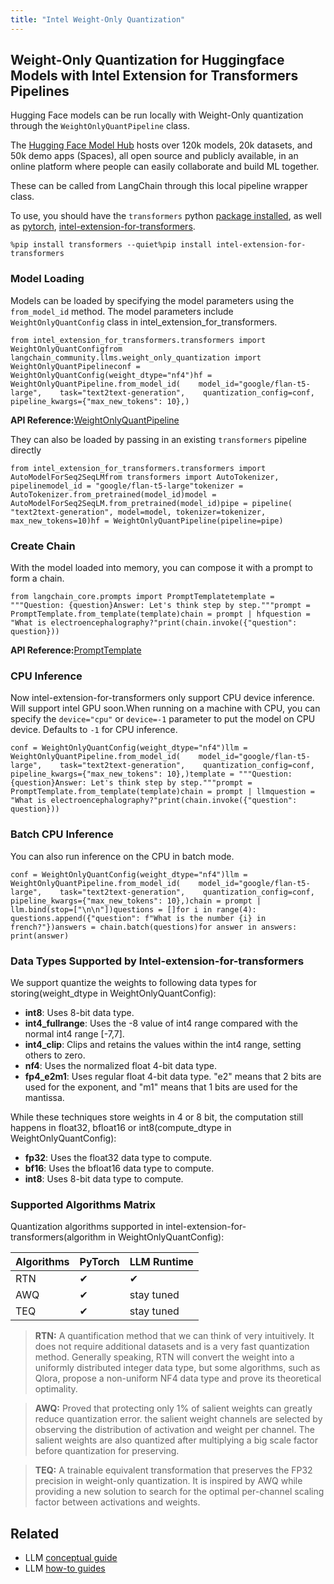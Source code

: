 ```yaml
---
title: "Intel Weight-Only Quantization"
---
```


## Weight-Only Quantization for Huggingface Models with Intel Extension for Transformers Pipelines

Hugging Face models can be run locally with Weight-Only quantization through the `WeightOnlyQuantPipeline` class.

The [Hugging Face Model Hub](https://huggingface.co/models) hosts over 120k models, 20k datasets, and 50k demo apps (Spaces), all open source and publicly available, in an online platform where people can easily collaborate and build ML together.

These can be called from LangChain through this local pipeline wrapper class.

To use, you should have the `transformers` python [package installed](https://pypi.org/project/transformers/), as well as [pytorch](https://pytorch.org/get-started/locally/), [intel-extension-for-transformers](https://github.com/intel/intel-extension-for-transformers).

```
%pip install transformers --quiet%pip install intel-extension-for-transformers
```

### Model Loading

Models can be loaded by specifying the model parameters using the `from_model_id` method. The model parameters include `WeightOnlyQuantConfig` class in intel\_extension\_for\_transformers.

```
from intel_extension_for_transformers.transformers import WeightOnlyQuantConfigfrom langchain_community.llms.weight_only_quantization import WeightOnlyQuantPipelineconf = WeightOnlyQuantConfig(weight_dtype="nf4")hf = WeightOnlyQuantPipeline.from_model_id(    model_id="google/flan-t5-large",    task="text2text-generation",    quantization_config=conf,    pipeline_kwargs={"max_new_tokens": 10},)
```

**API Reference:**[WeightOnlyQuantPipeline](https://python.langchain.com/api_reference/community/llms/langchain_community.llms.weight_only_quantization.WeightOnlyQuantPipeline.html)

They can also be loaded by passing in an existing `transformers` pipeline directly

```
from intel_extension_for_transformers.transformers import AutoModelForSeq2SeqLMfrom transformers import AutoTokenizer, pipelinemodel_id = "google/flan-t5-large"tokenizer = AutoTokenizer.from_pretrained(model_id)model = AutoModelForSeq2SeqLM.from_pretrained(model_id)pipe = pipeline(    "text2text-generation", model=model, tokenizer=tokenizer, max_new_tokens=10)hf = WeightOnlyQuantPipeline(pipeline=pipe)
```

### Create Chain

With the model loaded into memory, you can compose it with a prompt to form a chain.

```
from langchain_core.prompts import PromptTemplatetemplate = """Question: {question}Answer: Let's think step by step."""prompt = PromptTemplate.from_template(template)chain = prompt | hfquestion = "What is electroencephalography?"print(chain.invoke({"question": question}))
```

**API Reference:**[PromptTemplate](https://python.langchain.com/api_reference/core/prompts/langchain_core.prompts.prompt.PromptTemplate.html)

### CPU Inference

Now intel-extension-for-transformers only support CPU device inference. Will support intel GPU soon.When running on a machine with CPU, you can specify the `device="cpu"` or `device=-1` parameter to put the model on CPU device. Defaults to `-1` for CPU inference.

```
conf = WeightOnlyQuantConfig(weight_dtype="nf4")llm = WeightOnlyQuantPipeline.from_model_id(    model_id="google/flan-t5-large",    task="text2text-generation",    quantization_config=conf,    pipeline_kwargs={"max_new_tokens": 10},)template = """Question: {question}Answer: Let's think step by step."""prompt = PromptTemplate.from_template(template)chain = prompt | llmquestion = "What is electroencephalography?"print(chain.invoke({"question": question}))
```

### Batch CPU Inference

You can also run inference on the CPU in batch mode.

```
conf = WeightOnlyQuantConfig(weight_dtype="nf4")llm = WeightOnlyQuantPipeline.from_model_id(    model_id="google/flan-t5-large",    task="text2text-generation",    quantization_config=conf,    pipeline_kwargs={"max_new_tokens": 10},)chain = prompt | llm.bind(stop=["\n\n"])questions = []for i in range(4):    questions.append({"question": f"What is the number {i} in french?"})answers = chain.batch(questions)for answer in answers:    print(answer)
```

### Data Types Supported by Intel-extension-for-transformers

We support quantize the weights to following data types for storing(weight\_dtype in WeightOnlyQuantConfig):

* **int8**: Uses 8-bit data type.
* **int4\_fullrange**: Uses the -8 value of int4 range compared with the normal int4 range \[-7,7].
* **int4\_clip**: Clips and retains the values within the int4 range, setting others to zero.
* **nf4**: Uses the normalized float 4-bit data type.
* **fp4\_e2m1**: Uses regular float 4-bit data type. "e2" means that 2 bits are used for the exponent, and "m1" means that 1 bits are used for the mantissa.

While these techniques store weights in 4 or 8 bit, the computation still happens in float32, bfloat16 or int8(compute\_dtype in WeightOnlyQuantConfig):

* **fp32**: Uses the float32 data type to compute.
* **bf16**: Uses the bfloat16 data type to compute.
* **int8**: Uses 8-bit data type to compute.

### Supported Algorithms Matrix

Quantization algorithms supported in intel-extension-for-transformers(algorithm in WeightOnlyQuantConfig):

| Algorithms | PyTorch | LLM Runtime |
| ---------- | ------- | ----------- |
| RTN        | ✔       | ✔           |
| AWQ        | ✔       | stay tuned  |
| TEQ        | ✔       | stay tuned  |

> **RTN:** A quantification method that we can think of very intuitively. It does not require additional datasets and is a very fast quantization method. Generally speaking, RTN will convert the weight into a uniformly distributed integer data type, but some algorithms, such as Qlora, propose a non-uniform NF4 data type and prove its theoretical optimality.

> **AWQ:** Proved that protecting only 1% of salient weights can greatly reduce quantization error. the salient weight channels are selected by observing the distribution of activation and weight per channel. The salient weights are also quantized after multiplying a big scale factor before quantization for preserving.

> **TEQ:** A trainable equivalent transformation that preserves the FP32 precision in weight-only quantization. It is inspired by AWQ while providing a new solution to search for the optimal per-channel scaling factor between activations and weights.

## Related

* LLM [conceptual guide](/src/oss/concepts/text_llms)
* LLM [how-to guides](/src/oss/how_to/#llms)
